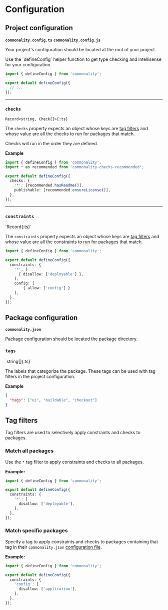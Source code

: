 
# Configuration

## Project configuration

**`commonality.config.ts`** **`commonality.config.js`**

Your project's configuration should be located at the root of your project.

<Callout type="info">
  Use the `defineConfig` helper function to get type checking and intellisense
  for your configuration.
</Callout>

```ts filename="commonality.config.ts"
import { defineConfig } from 'commonality';

export default defineConfig({
  // ...
});
```

---

### `checks`

`Record<string, Check[]>{:ts}`

The `checks` property expects an object whose keys are [tag filters](#tag-filters) and whose value are all the checks to run for packages that match.

<Callout type="info">Checks will run in the order they are defined.</Callout>

**Example**

```ts filename="commonality.config.ts"
import { defineConfig } from 'commonality';
import * as recommended from 'commonality-checks-recommended';

export default defineConfig({
  checks: {
    '*': [recommended.hasReadme()],
    publishable: [recommended.ensureLicense()],
  },
});
```

---

### `constraints`

<Subtext>
`Record<string, Constraint[]>{:ts}`
</Subtext>

The `constraints` property expects an object whose keys are [tag filters](#tag-filters) and whose value are all the constraints to run for packages that match.

```ts filename="commonality.config.ts"
import { defineConfig } from 'commonality';

export default defineConfig({
  constraints: {
    '*': [
      { disallow: ['deployable'] },
    ],
    config: [
	    { allow: ['config'] }
    ],
  },
});
```

## Package configuration

**`commonality.json`**

Package configuration should be located the package directory.

### `tags`

<Subtext>
`string[]{:ts}`
</Subtext>

The labels that categorize the package. These tags can be used with tag filters in the project configuration.

**Example**

```json filename="commonality.json"
{
  "tags": ["ui", "buildable", "checkout"]
}
```

## Tag filters

Tag filters are used to selectively apply constraints and checks to packages.

### Match all packages

Use the `*` tag filter to apply constraints and checks to all packages.

**Example:**

```ts filename="commonality.config.ts"
import { defineConfig } from 'commonality';

export default defineConfig({
  constraints: {
	'*': [
	  disallow: ['deployable'],
	],
  },
});
```

### Match specific packages

Specify a tag to apply constraints and checks to packages containing that tag in their `commonality.json` [configuration file](#package-configuration).

**Example:**

```ts filename="commonality.config.ts"
import { defineConfig } from 'commonality';

export default defineConfig({
  constraints: {
	'config': [
	  disallow: ['application'],
	],
  },
});
```
